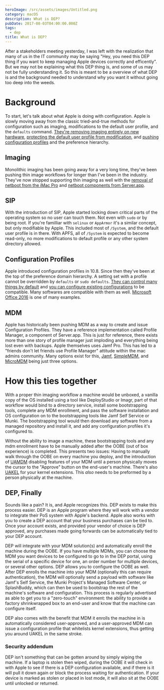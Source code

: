 ```yaml
---
heroImage: /src/assets/images/Untitled.png
category: macOS
description: What is DEP?
pubDate: 2017-08-03T04:00:00.000Z
tags:
  - dep
title: What is DEP?
---
```


After a stakeholders meeting yesterday, I was left with the realization that many of us in the IT community may be saying "Hey, you need this DEP thing if you want to keep managing Apple devices correctly and efficently". But we may not be explaining what this DEP thing is, and some of us may not be fully understanding it. So this is meant to be a overview of what DEP is and the background needed to understand why you want it without going too deep into the weeds.

# Background

To start, let's talk about what Apple is doing with configuration. Apple is slowly moving away from the classic tried-and-true methods for configuration such as imaging, modifications to the default user profile, and the `defaults` command. [They're removing imaging entirely on new hardware](https://scriptingosx.com/2017/12/imac-pro-implications-for-mac-admins/), [protecting the default user profile from modification](https://discussions.apple.com/thread/7855765?answerId=31510451022#31510451022), and [pushing configuration profiles](https://developer.apple.com/library/content/featuredarticles/iPhoneConfigurationProfileRef/Introduction/Introduction.html) and the preference hierarchy.

## Imaging

Monolithic imaging has been going away for a very long time, they've been pushing thin image workflows for longer than I've been in the industry. They've now stopped supporting thin imaging as well with the [removal of netboot from the iMac Pro](https://support.apple.com/en-gb/HT202770) and [netboot components from Server.app](https://support.apple.com/en-us/HT208312).

## SIP

With the introduction of SIP, Apple started locking down critical parts of the operating system so no user can touch them. Not even with `sudo` or by being root. If you're familliar with `selinux` or `AppArmor` it's a similar concept, but only modifiable by Apple. This included most of `/System`, and the default user profile is in there. With APFS, all of `/System` is expected to become read-only, no more modifications to default profile or any other system directory allowed.

## Configuration Profiles

Apple introduced configuration profiles in 10.8. Since then they've been at the top of the preference domain hierarchy. A setting set with a profile cannot be overridden by `defaults` or `sudo defaults`. [They can control many things by default](https://developer.apple.com/library/content/featuredarticles/iPhoneConfigurationProfileRef/Introduction/Introduction.html) and [you can configure existing configurations](https://github.com/timsutton/mcxToProfile) to be compatible. Many softwares are compatible with them as well. [Microsoft Office 2016](https://docs.google.com/spreadsheets/d/1ESX5td0y0OP3jdzZ-C2SItm-TUi-iA_bcHCBvaoCumw/edit) is one of many examples.

## MDM

Apple has historically been pushing MDM as a way to create and issue Configuration Profiles. They have a reference implementation called Profile Manager, a component of Server.app. This is just for reference, there exists more than one story of profile manager just imploding and everything being lost even with backups. Apple themselves uses Jamf Pro. This has led to a "friends don't let friends use Profile Manager" attitude within the mac admins community. Many options exist for this, [Jamf](https://www.jamf.com/), [SimpleMDM](https://simplemdm.com/), and [MicroMDM](https://micromdm.io/) being just three options.

# How this ties together

With a proper thin imaging workflow a machine would be unboxed, a vanilla copy of the OS installed using a tool like DeployStudio or Imagr, part of that workflow would bind to a directory service, install some bootstrapping tools, complete any MDM enrollment, and pass the software installation and OS configuration on to the bootstrapping tools like Jamf Self Service or Munki. The bootstrapping tool would then download any software from a managed repository and install it, and add any configuration profiles it's configured to.

Without the ability to image a machine, these bootstrapping tools and any mdm enrollment have to be manually added after the OOBE (out of box experience) is completed. This presents two issues: Having to manually walk through the OOBE on every machine you deploy, and the introduction of [UAMDM](https://simplemdm.com/2017/11/01/user-approved-mdm-enrollment/) disabling features of your MDM until a person physically moves the cursor to the "Approve" button on the end-user's machine. There's also [UAKEL](https://developer.apple.com/library/content/technotes/tn2459/_index.html) for your kernel extensions. This *also* needs to be preformed by a person physically at the machine.

## DEP, Finally

Sounds like a pain? It is, and Apple recognizes this. DEP exists to make this process easier. DEP is an Apple program where they will work with a vendor to integrate their PoS system with Apple's backend. Apple also works with you to create a DEP account that your business purchases can be tied to. Once your account exists, and provided your vendor of choice is DEP approved, any purchases made going forwards can be automatically tied to your DEP account.

DEP will integrate with your MDM solution(s) and automatically enroll the machine during the OOBE. If you have multiple MDMs, you can choose the MDM you want devices to be configured to go to in the DEP portal, using the serial of a specific device for one, an order number for multiple devices, or several other options. DEP allows you to configure the OOBE as well. After DEP enrolls the machine into your MDM (optionally this can require authentication), the MDM will optionally send a payload with software like Jamf's Self Service, the Munki Project's Managed Software Center, or SplashBuddy, which can then be used to bootstrap the rest of the machine's software and configuration. This process is regularly advertised as able to get you to a "zero-touch" environment: the ability to provide a factory shrinkwrapped box to an end-user and know that the machine can configure itself.

DEP also comes with the benefit that MDM it enrolls the machine in is automatically considered user-approved, and a user-approved MDM can issue a configuration profile that whitelists kernel extensions, thus getting you around UAKEL in the same stroke.

### Security addendum

DEP isn't something that can be gotten around by simply wiping the machine. If a laptop is stolen then wiped, during the OOBE it will check in with Apple to see if there is a DEP configuration available, and if there is it will pull it down again or block the process waiting for authentication. If your device is marked as stolen or placed in lost mode, it will also sit at the OOBE until unlocked or returned.
